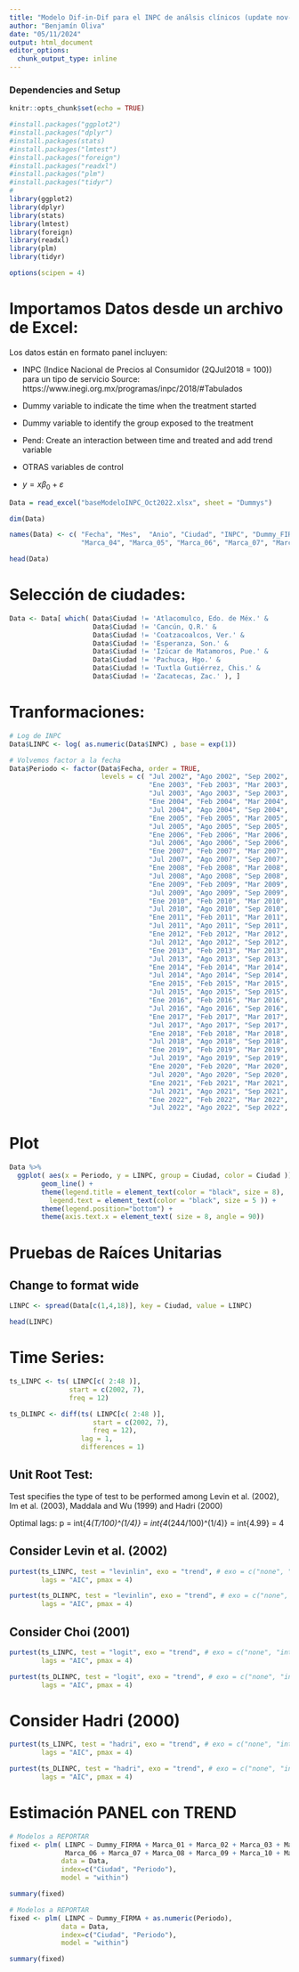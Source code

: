 ```yaml
---
title: "Modelo Dif-in-Dif para el INPC de análsis clínicos (update nov-2022)"
author: "Benjamín Oliva"
date: "05/11/2024"
output: html_document
editor_options: 
  chunk_output_type: inline
---
```


### Dependencies and Setup
```r
knitr::opts_chunk$set(echo = TRUE)

#install.packages("ggplot2")
#install.packages("dplyr")
#install.packages(stats)
#install.packages("lmtest")
#install.packages("foreign")
#install.packages("readxl")
#install.packages("plm")
#install.packages("tidyr")
# 
library(ggplot2)
library(dplyr)
library(stats)
library(lmtest)
library(foreign)
library(readxl)
library(plm)
library(tidyr)

options(scipen = 4)

```

# Importamos Datos desde un archivo de Excel:

Los datos están en formato panel incluyen:

* INPC (Indice Nacional de Precios al Consumidor (2QJul2018 = 100)) para un tipo de servicio
Source: https://www.inegi.org.mx/programas/inpc/2018/#Tabulados

* Dummy variable to indicate the time when the treatment started

* Dummy variable to identify the group exposed to the treatment

* Pend: Create an interaction between time and treated and add trend variable

* OTRAS variables de control

* $y = x \beta_0 + \varepsilon$

```r

Data = read_excel("baseModeloINPC_Oct2022.xlsx", sheet = "Dummys")

dim(Data)

names(Data) <- c( "Fecha", "Mes",  "Anio", "Ciudad", "INPC", "Dummy_FIRMA", "Marca_01", "Marca_02", "Marca_03",
                  "Marca_04", "Marca_05", "Marca_06", "Marca_07", "Marca_08", "Marca_09", "Marca_10",	"Marca_11")

head(Data)

```

# Selección de ciudades:
```r

Data <- Data[ which( Data$Ciudad != 'Atlacomulco, Edo. de Méx.' & 
                     Data$Ciudad != 'Cancún, Q.R.' &
                     Data$Ciudad != 'Coatzacoalcos, Ver.' &
                     Data$Ciudad != 'Esperanza, Son.' &
                     Data$Ciudad != 'Izúcar de Matamoros, Pue.' &
                     Data$Ciudad != 'Pachuca, Hgo.' &
                     Data$Ciudad != 'Tuxtla Gutiérrez, Chis.' &
                     Data$Ciudad != 'Zacatecas, Zac.' ), ]

```

# Tranformaciones:

```r
# Log de INPC
Data$LINPC <- log( as.numeric(Data$INPC) , base = exp(1))

# Volvemos factor a la fecha
Data$Periodo <- factor(Data$Fecha, order = TRUE,
                       levels = c( "Jul 2002", "Ago 2002", "Sep 2002", "Oct 2002", "Nov 2002", "Dic 2002",
                                   "Ene 2003", "Feb 2003", "Mar 2003", "Abr 2003", "May 2003", "Jun 2003",
                                   "Jul 2003", "Ago 2003", "Sep 2003", "Oct 2003", "Nov 2003", "Dic 2003",
                                   "Ene 2004", "Feb 2004", "Mar 2004", "Abr 2004", "May 2004", "Jun 2004",
                                   "Jul 2004", "Ago 2004", "Sep 2004", "Oct 2004", "Nov 2004", "Dic 2004",
                                   "Ene 2005", "Feb 2005", "Mar 2005", "Abr 2005", "May 2005", "Jun 2005",
                                   "Jul 2005", "Ago 2005", "Sep 2005", "Oct 2005", "Nov 2005", "Dic 2005",
                                   "Ene 2006", "Feb 2006", "Mar 2006", "Abr 2006", "May 2006", "Jun 2006",
                                   "Jul 2006", "Ago 2006", "Sep 2006", "Oct 2006", "Nov 2006", "Dic 2006",
                                   "Ene 2007", "Feb 2007", "Mar 2007", "Abr 2007", "May 2007", "Jun 2007",
                                   "Jul 2007", "Ago 2007", "Sep 2007", "Oct 2007", "Nov 2007", "Dic 2007",
                                   "Ene 2008", "Feb 2008", "Mar 2008", "Abr 2008", "May 2008", "Jun 2008",
                                   "Jul 2008", "Ago 2008", "Sep 2008", "Oct 2008", "Nov 2008", "Dic 2008",
                                   "Ene 2009", "Feb 2009", "Mar 2009", "Abr 2009", "May 2009", "Jun 2009",
                                   "Jul 2009", "Ago 2009", "Sep 2009", "Oct 2009", "Nov 2009", "Dic 2009",
                                   "Ene 2010", "Feb 2010", "Mar 2010", "Abr 2010", "May 2010", "Jun 2010",
                                   "Jul 2010", "Ago 2010", "Sep 2010", "Oct 2010", "Nov 2010", "Dic 2010",
                                   "Ene 2011", "Feb 2011", "Mar 2011", "Abr 2011", "May 2011", "Jun 2011",
                                   "Jul 2011", "Ago 2011", "Sep 2011", "Oct 2011", "Nov 2011", "Dic 2011",
                                   "Ene 2012", "Feb 2012", "Mar 2012", "Abr 2012", "May 2012", "Jun 2012",
                                   "Jul 2012", "Ago 2012", "Sep 2012", "Oct 2012", "Nov 2012", "Dic 2012",
                                   "Ene 2013", "Feb 2013", "Mar 2013", "Abr 2013", "May 2013", "Jun 2013",
                                   "Jul 2013", "Ago 2013", "Sep 2013", "Oct 2013", "Nov 2013", "Dic 2013",
                                   "Ene 2014", "Feb 2014", "Mar 2014", "Abr 2014", "May 2014", "Jun 2014",
                                   "Jul 2014", "Ago 2014", "Sep 2014", "Oct 2014", "Nov 2014", "Dic 2014",
                                   "Ene 2015", "Feb 2015", "Mar 2015", "Abr 2015", "May 2015", "Jun 2015",
                                   "Jul 2015", "Ago 2015", "Sep 2015", "Oct 2015", "Nov 2015", "Dic 2015",
                                   "Ene 2016", "Feb 2016", "Mar 2016", "Abr 2016", "May 2016", "Jun 2016",
                                   "Jul 2016", "Ago 2016", "Sep 2016", "Oct 2016", "Nov 2016", "Dic 2016",
                                   "Ene 2017", "Feb 2017", "Mar 2017", "Abr 2017", "May 2017", "Jun 2017",
                                   "Jul 2017", "Ago 2017", "Sep 2017", "Oct 2017", "Nov 2017", "Dic 2017",
                                   "Ene 2018", "Feb 2018", "Mar 2018", "Abr 2018", "May 2018", "Jun 2018",
                                   "Jul 2018", "Ago 2018", "Sep 2018", "Oct 2018", "Nov 2018", "Dic 2018",
                                   "Ene 2019", "Feb 2019", "Mar 2019", "Abr 2019", "May 2019", "Jun 2019",
                                   "Jul 2019", "Ago 2019", "Sep 2019", "Oct 2019", "Nov 2019", "Dic 2019",
                                   "Ene 2020", "Feb 2020", "Mar 2020", "Abr 2020", "May 2020", "Jun 2020",
                                   "Jul 2020", "Ago 2020", "Sep 2020", "Oct 2020", "Nov 2020", "Dic 2020",
                                   "Ene 2021", "Feb 2021", "Mar 2021", "Abr 2021", "May 2021", "Jun 2021",
                                   "Jul 2021", "Ago 2021", "Sep 2021", "Oct 2021", "Nov 2021", "Dic 2021",
                                   "Ene 2022", "Feb 2022", "Mar 2022", "Abr 2022", "May 2022", "Jun 2022",
                                   "Jul 2022", "Ago 2022", "Sep 2022", "Oct 2022", "Nov 2022", "Dic 2022" ))

```

# Plot

```r

Data %>%
  ggplot( aes(x = Periodo, y = LINPC, group = Ciudad, color = Ciudad )) +
        geom_line() +
        theme(legend.title = element_text(color = "black", size = 8),
          legend.text = element_text(color = "black", size = 5 )) +
        theme(legend.position="bottom") +
        theme(axis.text.x = element_text( size = 8, angle = 90))


```

# Pruebas de Raíces Unitarias

## Change to format wide

```r

LINPC <- spread(Data[c(1,4,18)], key = Ciudad, value = LINPC)

head(LINPC)

```

# Time Series:

```r

ts_LINPC <- ts( LINPC[c( 2:48 )], 
               start = c(2002, 7),
               freq = 12)

ts_DLINPC <- diff(ts( LINPC[c( 2:48 )], 
                     start = c(2002, 7),
                     freq = 12), 
                  lag = 1, 
                  differences = 1)

```
## Unit Root Test:

Test specifies the type of test to be performed among Levin et al. (2002), Im et al. (2003), Maddala and Wu (1999) and Hadri (2000)

Optimal lags:
p = int{4*(T/100)^(1/4)}
   = int{4*(244/100)^(1/4)}
   = int{4.99}
   = 4

## Consider Levin et al. (2002)

```r

purtest(ts_LINPC, test = "levinlin", exo = "trend", # exo = c("none", "intercept", "trend"),
        lags = "AIC", pmax = 4)

```

```r

purtest(ts_DLINPC, test = "levinlin", exo = "trend", # exo = c("none", "intercept", "trend"),
        lags = "AIC", pmax = 4)

```

## Consider Choi (2001)

```r

purtest(ts_LINPC, test = "logit", exo = "trend", # exo = c("none", "intercept", "trend"),
        lags = "AIC", pmax = 4)

```

```r

purtest(ts_DLINPC, test = "logit", exo = "trend", # exo = c("none", "intercept", "trend"),
        lags = "AIC", pmax = 4)

```

# Consider Hadri (2000)

```r

purtest(ts_LINPC, test = "hadri", exo = "trend", # exo = c("none", "intercept", "trend"),
        lags = "AIC", pmax = 4)

```

```r

purtest(ts_DLINPC, test = "hadri", exo = "trend", # exo = c("none", "intercept", "trend"),
        lags = "AIC", pmax = 4)


```

# Estimación PANEL con TREND

```r
# Modelos a REPORTAR
fixed <- plm( LINPC ~ Dummy_FIRMA + Marca_01 + Marca_02 + Marca_03 + Marca_04 + Marca_05 + 
              Marca_06 + Marca_07 + Marca_08 + Marca_09 + Marca_10 + Marca_11 + as.numeric(Periodo),
             data = Data, 
             index=c("Ciudad", "Periodo"), 
             model = "within")

summary(fixed)

```

```r
# Modelos a REPORTAR
fixed <- plm( LINPC ~ Dummy_FIRMA + as.numeric(Periodo),
             data = Data, 
             index=c("Ciudad", "Periodo"), 
             model = "within")

summary(fixed)

```

